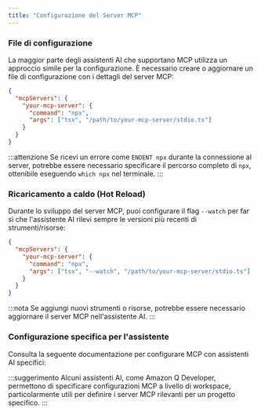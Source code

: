 ```yaml
---
title: "Configurazione del Server MCP"
---
```




### File di configurazione

La maggior parte degli assistenti AI che supportano MCP utilizza un approccio simile per la configurazione. È necessario creare o aggiornare un file di configurazione con i dettagli del server MCP:

```json
{
  "mcpServers": {
    "your-mcp-server": {
      "command": "npx",
      "args": ["tsx", "/path/to/your-mcp-server/stdio.ts"]
    }
  }
}
```

:::attenzione
Se ricevi un errore come `ENOENT npx` durante la connessione al server, potrebbe essere necessario specificare il percorso completo di `npx`, ottenibile eseguendo `which npx` nel terminale.
:::

### Ricaricamento a caldo (Hot Reload)

Durante lo sviluppo del server MCP, puoi configurare il flag `--watch` per far sì che l'assistente AI rilevi sempre le versioni più recenti di strumenti/risorse:

```json {5}
{
  "mcpServers": {
    "your-mcp-server": {
      "command": "npx",
      "args": ["tsx", "--watch", "/path/to/your-mcp-server/stdio.ts"]
    }
  }
}
```

:::nota
Se aggiungi nuovi strumenti o risorse, potrebbe essere necessario aggiornare il server MCP nell'assistente AI.
:::

### Configurazione specifica per l'assistente

Consulta la seguente documentazione per configurare MCP con assistenti AI specifici:


<Snippet name="mcp/assistant-docs" />

:::suggerimento
Alcuni assistenti AI, come Amazon Q Developer, permettono di specificare configurazioni MCP a livello di workspace, particolarmente utili per definire i server MCP rilevanti per un progetto specifico.
:::